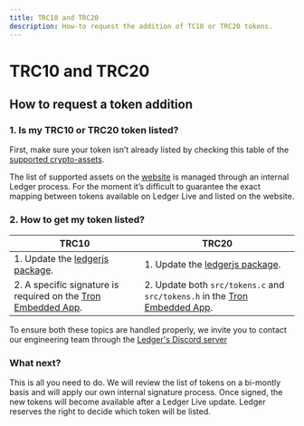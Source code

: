 ```yaml
---
title: TRC10 and TRC20
description: How-to request the addition of TC10 or TRC20 tokens. 
---
```



# TRC10 and TRC20

## How to request a token addition

### 1. Is my TRC10 or TRC20 token listed?

First, make sure your token isn’t already listed by checking this table of the [supported crypto-assets](https://github.com/LedgerHQ/ledger-live/blob/develop/apps/ledger-live-desktop/cryptoassets.md).


<Callout>
	The list of supported assets on the <a href='https://www.ledger.com/supported-crypto-assets/'>website</a> is managed through an internal Ledger process. For the moment it’s difficult to guarantee the exact mapping between tokens available on Ledger Live and listed on the website.
</Callout>

### 2. How to get my token listed?


|     TRC10       |     TRC20     |
|-----------------|---------------|
| 1. Update the [ledgerjs package](https://github.com/LedgerHQ/ledger-live/blob/develop/libs/ledgerjs/packages/cryptoassets/src/data/trc10.ts).| 1. Update the [ledgerjs package](https://github.com/LedgerHQ/ledger-live/blob/develop/libs/ledgerjs/packages/cryptoassets/src/data/trc10.ts).|
| 2. A specific signature is required on the [Tron Embedded App](https://github.com/LedgerHQ/app-tron). | 2. Update both `src/tokens.c` and `src/tokens.h` in the [Tron Embedded App](https://github.com/LedgerHQ/app-tron). |

<Callout type="warning" emoji="⚠️">
	To ensure both these topics are handled properly, we invite you to contact our engineering team through the <a href='https://developers.ledger.com/discord/'>Ledger's Discord server</a>
</Callout>

### What next?

This is all you need to do. We will review the list of tokens on a bi-montly basis and will apply our own internal signature process. Once signed, the new tokens will become available after a Ledger Live update. Ledger reserves the right to decide which token will be listed.
